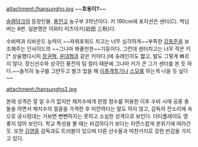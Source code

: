 attachment:/hansungho.jpg
~~'''호옹이?'''~~

[[슬램덩크]]의 등장인물. [[풍전]]고 농구부 3학년이다. 키 190cm에 포지션은 센터(C). 백넘버는 8번. 일본명은 이와타 미츠아키(岩田 三秋)다.

수비력과 리바운드 능력이 ~~파워포워드 치고는 너무 심각하게~~부족한 [[강동준]]을 보조해주는 인사이드의 ~~그나마 봐줄만한~~기둥이다. 그런데 센터치고는 너무 작은 키[* 상술했다시피 [[장권혁]], [[윤대협]]과 같은 키이다.]에 슛레인지도 짧고, 발도 그렇게 빠르지 않다. 장신선수와 상극인 풍전의 팀 컬러 때문에 그나마 키가 큰 그가 센터를 본 듯 하다.~~솔직히 농구를 그만두고 벌크 업을 해 [[이종격투기]]나 [[스모]]를 하는게 나을 듯 싶다~~

attachment:/hansungho2.jpg

본래 성격은 잘 알 수가 없지만 채치수에게 한참 점수를 허용한 이후 수비 시에 공중 충돌을 하면서 채치수의 얼굴을 가격한 후 미안하다는 말도 하지 않고, 감독의 잔소리에 속으로 궁시렁대는 거보면 뻔뻔하지는 못하고 소심한 성격으로 보인다. 더티플레이도 영 좋지 않아 보인다. 학교 특성을 볼 때는 비겁하다기 보다는 자연스럽게 분위기에 따라간 듯. 또한 [[김영중]] 감독과도 트러블이 있으며 다른 선수들과 마찬가지로 강한 반감을 가지고 있다. 
